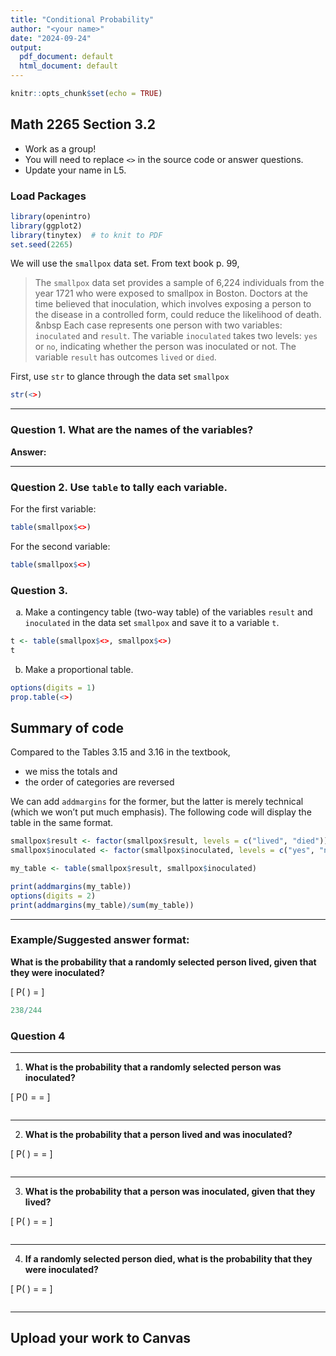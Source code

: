 ```yaml
---
title: "Conditional Probability"
author: "<your name>"
date: "2024-09-24"
output:
  pdf_document: default
  html_document: default
---
```


```r
knitr::opts_chunk$set(echo = TRUE)
```

## Math 2265 Section 3.2

- Work as a group!
- You will need to replace `<>` in the source code or answer questions. 
- Update your name in L5.

### Load Packages

```r
library(openintro)
library(ggplot2)
library(tinytex)  # to knit to PDF
set.seed(2265)
```

We will use the `smallpox` data set. From text book p. 99,

> The `smallpox` data set provides a sample of 6,224 individuals from the year 1721 who were exposed to smallpox in Boston. Doctors at the time believed that inoculation, which involves exposing a person to the disease in a controlled form, could reduce the likelihood of death.
> &nbsp
> Each case represents one person with two variables: `inoculated` and `result`. The variable `inoculated` takes two levels: `yes` or `no`, indicating whether the person was inoculated or not. The
variable `result` has outcomes `lived` or `died`.

First, use `str` to glance through the data set `smallpox`

```r
str(<>)
```

---

### Question 1. What are the names of the variables?

**Answer:** 

---

### Question 2. Use `table` to tally each variable. 

For the first variable: 

```r
table(smallpox$<>)
```
For the second variable: 

```r
table(smallpox$<>)
```

### Question 3.

(a) Make a contingency table (two-way table) of the variables `result` and `inoculated` in the data set `smallpox` and save it to a variable `t`.

```r
t <- table(smallpox$<>, smallpox$<>)
t
```

(b) Make a proportional table.

```r
options(digits = 1)
prop.table(<>)
```
## Summary of code

Compared to the Tables 3.15 and 3.16 in the textbook,

- we miss the totals and
- the order of categories are reversed

We can add `addmargins` for the former, but the latter is merely technical (which we won't put much emphasis). The following code will display the table in the same format.

```r
smallpox$result <- factor(smallpox$result, levels = c("lived", "died"))
smallpox$inoculated <- factor(smallpox$inoculated, levels = c("yes", "no"))

my_table <- table(smallpox$result, smallpox$inoculated)

print(addmargins(my_table))
options(digits = 2)
print(addmargins(my_table)/sum(my_table))
```

---

### Example/Suggested answer format:

**What is the probability that a randomly selected person lived, given that they were inoculated?**

\[
P(\text{lived} \mid \text{yes}) = \frac{238}{244}
\]

```r
238/244
```

### Question 4

---

1. **What is the probability that a randomly selected person was inoculated?**

\[
P(\text{<>}) = \frac{<>}{<>} = 
\]

```r

```

---

2. **What is the probability that a person lived and was inoculated?**

\[
P(\text{<>} \cap \text{<>}) = \frac{<>}{<>} = 
\]

```r

```

---

3. **What is the probability that a person was inoculated, given that they lived?**

\[
P(\text{<>} \mid \text{<>}) = \frac{<>}{<>} = 
\]

```r

```

---

4. **If a randomly selected person died, what is the probability that they were inoculated?**

\[
P(\text{<>} \mid \text{<>}) = \frac{<>}{<>} = 
\]

```r

```

---

## Upload your work to Canvas


